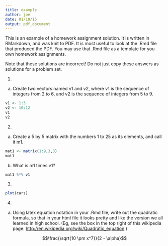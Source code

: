 ```yaml
---
title: example
author: joe
date: 01/10/15
output: pdf_document
---
```


This is an example of a homework assignment solution.  It is written in RMarkdown, and was knit to PDF.  It is most useful to look at the .Rmd file that produced the PDF.  You may use that .Rmd file as a template for you own homework assignments.

Note that these solutions are incorrect!  Do not just copy these answers as solutions for a problem set.

1.

a. Create two vectors named v1 and v2, where v1 is the sequence of integers from 2 to 6, and v2 is the sequence of integers from 5 to 9.

```r
v1 <- 1:3
v2 <- 10:12
v1
v2
```


2.

a. Create a 5 by 5 matrix with the numbers 1 to 25 as its elements, and call it m1.

```r
mat1 <- matrix(1:9,3,3)
mat1
```

b. What is m1 times v1?

```r
mat1 %*% v1
```


3.

```r
plot(cars)
```


4.

a. Using latex equation notation in your .Rmd file, write out the quadratic formula, so that in your html file it looks pretty and like the version we all learned in high school. (Eg, see the box in the top right of this wikipedia page: <http://en.wikipedia.org/wiki/Quadratic_equation>.)

$$\frac{\sqrt{10 \pm x^7}}{2 - \alpha}$$